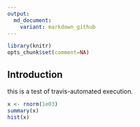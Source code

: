 ```yaml
---
output:
  md_document:
    variant: markdown_github
---
```




```r
library(knitr)
opts_chunk$set(comment=NA)
```

## Introduction

this is a test of travis-automated execution.

```r
x <- rnorm(1e03)
summary(x)
hist(x)
```

